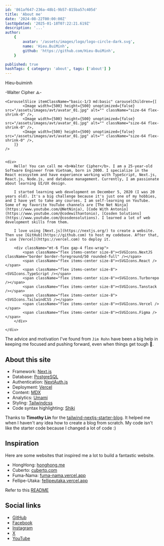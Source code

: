 ```yaml
---
id: '861af647-236a-48b1-9b57-815ba57c405d'
title: 'About me'
date: '2024-08-22T00:00:00Z'
lastUpdated: '2025-01-18T07:22:21.619Z'
description: '...'
author:
    {
        avatar: '/assets/images/logo/logo-circle-dark.svg',
        name: 'Hieu.BuiMinh',
        github: 'https://github.com/Hieu-BuiMinh',
    }

published: true
hashTags: { category: 'about', tags: ['about'] }
---
```


<div className="text-4xl font-bold pt-3">Hieu-buiminh</div>

<span className="text-base text-muted-foreground">-Walter Cipher ⟁-</span>

<div className="relative pb-12 pt-10 md:pt-10 flex items-center justify-start gap-5 flex-col md:flex-row">

    <CarouselSlice itemClassName="basic-1/3 md:basic" carouselChildren={[
            <Image width={500} height={500} unoptimized={false} src="/assets/images/avt/avatar_01.jpg" alt="" className="size-64 flex-shrink-0" />,
            <Image width={500} height={500} unoptimized={false} src="/assets/images/avt/avatar_01.jpg" alt="" className="size-64 flex-shrink-0" />,
            <Image width={500} height={500} unoptimized={false} src="/assets/images/avt/avatar_01.jpg" alt="" className="size-64 flex-shrink-0" />,
        ]}
    />


    <div>
        Hello! You can call me <b>Walter Cipher</b>. I am a 25-year-old Software Engineer from Vietnam, born in 2000. I specialize in the React ecosystem and have experience working with TypeScript, Next.js, React.js, Node.js, and database management. Currently, I am passionate about learning UI/UX design.

        I started learning web development on December 5, 2020 (I was 20 years old). It's a big challenge because it's just one of my hobbies, and I have yet to take any courses. I am self-learning on YouTube. Some of my favorite YouTube channels are [The Net Ninja](https://www.youtube.com/@NetNinja), [Code With Antonio](https://www.youtube.com/@codewithantonio), [Cosden Solutions](https://www.youtube.com/@cosdensolutions). I learned a lot of web development skills from them.

        I love using [Next.js](https://nextjs.org/) to create a website. Then use [GitHub](https://github.com) to host my codebase. After that, I use [Vercel](https://vercel.com) to deploy it.

        <div className="mt-6 flex gap-4 flex-wrap">
            <span className="flex items-center size-8"><SVGIcons.NextJS className="border border-foreground/50 rounded-full" /></span>
            <span className="flex items-center size-8"><SVGIcons.React /></span>
            <span className="flex items-center size-8"><SVGIcons.TypeScript /></span>
            <span className="flex items-center size-8"><SVGIcons.Turborepo /></span>
            <span className="flex items-center size-8"><SVGIcons.Tanstack /></span>
            <span className="flex items-center size-8"><SVGIcons.TailwindCSS /></span>
            <span className="flex items-center size-8"><SVGIcons.Vercel /></span>
            <span className="flex items-center size-8"><SVGIcons.Figma /></span>
        </div>

    </div>

</div>

The advice and motivation I've found from `Jim Rohn` have been a big help in keeping me focused and pushing forward, even when things get tough 💪.

<VideoZoom
	height={200}
	width={200}
	previewImage="https://i.imgur.com/bS1Y4A9.png"
	src="https://res.cloudinary.com/hieu-buiminh/video/upload/v1739699034/life-changing-advice_wofrnn.mp4"
	description="Work harder on yourself ❤️"
/>

## About this site

-   Framework: [Next.js](https://nextjs.org/)
-   Database: [PostgreSQL](https://www.postgresql.org/)
-   Authentication: [NextAuth.js](https://next-auth.js.org/)
-   Deployment: [Vercel](https://vercel.com)
-   Content: [MDX](https://velite.js.org/)
-   Analytics: [Umami](https://github.com/umami-software/umami)
-   Styling: [Tailwindcss](https://tailwindcss.com)
-   Code syntax highlighting: [Shiki](https://github.com/shikijs/shiki)

Thanks to **Timothy Lin** for the
[tailwind-nextjs-starter-blog](https://github.com/timlrx/tailwind-nextjs-starter-blog). It helped me when I haven't any idea how to create a blog from scratch. My code isn't like the starter code because I changed a lot of code :)

## Inspiration

Here are some websites that inspired me a lot to build a fantastic website.

-   HongHong: [honghong.me](https://honghong.me/)
-   Cuberto: [cuberto.com](https://cuberto.com/)
-   Fuma-Nama: [fuma-nama.vercel.app](https://fuma-nama.vercel.app/)
-   Fellipe-Utaka: [fellipeutaka.vercel.app](https://fellipeutaka.vercel.app)

Refer to this [README](https://github.com/techwithanirudh/shadcn-portfolio)

## Social links

-   [GitHub](https://github.com/Hieu-BuiMinh)
-   [Facebook](https://www.facebook.com/hieu.buiminh.37)
-   [Instagram](https://www.instagram.com/walter.02.12/)
-   [X](https://x.com/Walter_BM_777)
-   [YouTube](https://www.youtube.com/@-warlock.b.m-8758/playlists)
